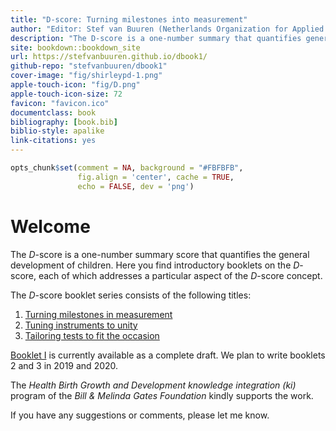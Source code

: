--- 
title: "D-score: Turning milestones into measurement"
author: "Editor: Stef van Buuren (Netherlands Organization for Applied Scientific Research TNO, Leiden)"
description: "The D-score is a one-number summary that quantifies generic development of children, closely modelled after body measurements like height and weight. This booklet is an accessible introduction to the D-score. The text illustrates the main concepts with real data collected on the Dutch Development Instrument for children aged 0-2 years."
site: bookdown::bookdown_site
url: https://stefvanbuuren.github.io/dbook1/
github-repo: "stefvanbuuren/dbook1"
cover-image: "fig/shirleypd-1.png"
apple-touch-icon: "fig/D.png"
apple-touch-icon-size: 72
favicon: "favicon.ico"
documentclass: book
bibliography: [book.bib]
biblio-style: apalike
link-citations: yes
---

```{r initbook, include = FALSE}
opts_chunk$set(comment = NA, background = "#FBFBFB",
               fig.align = 'center', cache = TRUE, 
               echo = FALSE, dev = 'png')
```

# Welcome {-}

The $D$-score is a one-number summary score that quantifies the
general development of children. Here you find introductory booklets
on the $D$-score, each of which addresses a particular aspect of the
$D$-score concept.

The $D$-score booklet series consists of the following titles:

1. [Turning milestones in measurement](https://stefvanbuuren.github.io/dbook1/)
2. [Tuning instruments to unity](https://stefvanbuuren.github.io/dbook2/)
3. [Tailoring tests to fit the occasion](https://stefvanbuuren.github.io/dbook3/)

[Booklet I](https://stefvanbuuren.github.io/dbook1/) is currently
available as a complete draft. We plan to write booklets 2 and 3 in 2019 and
2020.

The *Health Birth Growth and Development knowledge integration (ki)* program of the *Bill & Melinda Gates Foundation* kindly supports the work.

If you have any suggestions or comments, please let me know.

